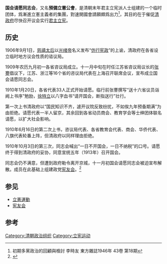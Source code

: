 {{Infobox political party
|name          = 國會請願同志會
|lang1         =
|name_lang1    =
|logo          = 
|colorcode     =  black
|leader        = [[張謇|張謇]]<br> [[湯壽潛|湯壽潛]]
|chairperson   = 
|general_secretary = 
|secretary_general = 
|presidium     = 
|foundation    =   {{start date|1910|1|20}}
| 解散         = {{End date|1910|11}}
|ideology      = [[君主立憲|君主立憲]]
| 并入         = [[憲友會|憲友會]]
|headquarters  = 
|international = 
|website       =    <!-- {{URL| }}  --> 
|country       = 清朝
}}
'''国会请愿同志会'''，又名'''預備立憲公會'''，是清朝末年君主立宪派人士组建的一个临时团体，爲漸進立憲主義者的集團，對速開國會請願頗爲出力<ref>初期多黨政治的回顧與檢討 李時友 東方雜誌1946年 43卷 第18期</ref>，其目的在于催促[[清政府|清政府]]尽快召开议会实行[[君主立宪|君主立宪]]。

==历史==
1906年9月1日，[[慈禧太后|慈禧太后]]以[[光绪帝|光绪帝]]名义发布“[[仿行宪政|仿行宪政]]”的上谕，清政府在各省设立临时地方议会性质的谘议局。

1909年农历九月初一各省咨议局成立。十一月中旬在时任江苏省咨议局议长的[[张謇|张謇]]倡议下，江苏、浙江等16个省的咨议局代表在上海召开联席会议，宣布成立国会请愿同志会。

1910年1月20日，各省代表33人正式开始请愿。临行前张謇撰写“送十六省议员诣阙上书序”勉励，[[徐特立|徐特立]]以八字血书“请开国会，断指送行”壮行。

第一次上书清政府以“国民知识不齐，遽开议院反致纷扰，不如俟九年预备期满”为由拒绝。请愿代表一半人留京，其余回到各省动员商会、教育学会等士绅团体联名请愿，以扩大社会影响。

1910年6月16日的第二次上书，咨议局代表、各省教育会代表、商会、华侨代表、八旗代表轮番上阵，但清政府以同样理由拒绝。

1910年10月3日的第三次，同志会喊出“一日不开国会，一日不纳税”的口号。请愿终于得到清政府的妥协，同意宣统五年（1913年）召开国会。

同志会仍不满意，但遭到政府勒令离开京城，十一月初国会请愿同志会被迫宣布解散。成员在此基础上组建政党[[宪友会|宪友会]]。<ref>{{Cite web |url=http://www.my1510.cn/article.php?id=1e12a4cc07ae8a51 |title=纪念立宪请愿运动一百年 |accessdate=2010-07-16 |archive-date=2010-09-09 |archive-url=https://web.archive.org/web/20100909024801/http://www.my1510.cn/article.php?id=1e12a4cc07ae8a51 |dead-url=no }}</ref>

==参见==
*[[立憲運動|立憲運動]]
*[[宪友会|宪友会]]

==参考==
<references/>

{{清末政治團體}}

[[Category:清朝政治组织|Category:清朝政治组织]]
[[Category:立宪运动|Category:立宪运动]]